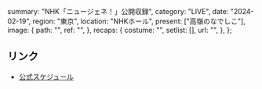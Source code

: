   summary: "NHK「ニュージェネ！」公開収録",
  category: "LIVE",
  date: "2024-02-19",
  region: "東京",
  location: "NHKホール",
  present: ["高嶺のなでしこ"],
  image: {
    path: "",
    ref: "",
  },
  recaps: {
    costume: "",
    setlist: [],
    url: "",
  },
};

## リンク

- [公式スケジュール](https://takanenonadeshiko.jp/?p=1714)
